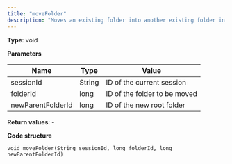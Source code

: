 ```yaml
---
title: "moveFolder"
description: "Moves an existing folder into another existing folder in Optimizely Campaign."
---
```


**Type**: void

**Parameters**

| Name              | Type   | Value                        |
| ----------------- | ------ | ---------------------------- |
| sessionId         | String | ID of the current session    |
| folderId          | long   | ID of the folder to be moved |
| newParentFolderId | long   | ID of the new root folder    |

**Return values**: -

**Code structure**

`void moveFolder(String sessionId, long folderId, long newParentFolderId)
`